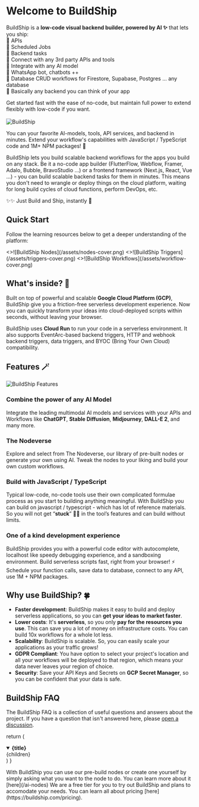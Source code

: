 
# Welcome to BuildShip

BuildShip is a **low-code visual backend builder, powered by AI ✨** that lets you ship:  
🚀 APIs  
🚀 Scheduled Jobs  
🚀 Backend tasks  
🚀 Connect with any 3rd party APIs and tools  
🚀 Integrate with any AI model  
🚀 WhatsApp bot, chatbots ++  
🚀 Database CRUD workflows for Firestore, Supabase, Postgres ... any database  
🚀 Basically any backend you can think of your app

Get started fast with the ease of no-code, but maintain full power to extend flexibly with low-code if you want.  
<br/>
<Image
  src={buildshipOG}
  alt="BuildShip"
  width={1200}
  priority={true}
/>

You can your favorite AI-models, tools, API services, and backend in minutes. Extend your workflow's capabilities with JavaScript / TypeScript code and 1M+ NPM packages! 🤯

BuildShip lets you build scalable backend workflows for the apps you build on any stack. Be it a no-code app builder (FlutterFlow, Webflow, Framer, Adalo, Bubble, BravoStudio ...) or 
a frontend framework (Next.js, React, Vue ...) - you can build scalable backend tasks for them in minutes. This means you don't need to wrangle or deploy things on the cloud platform, waiting for long build cycles of cloud functions, perform DevOps, etc.   

✨✨ Just Build and Ship, instantly 🚀

## Quick Start


Follow the learning resources below to get a deeper understanding of the platform:

<Cards num={3}>
  <Card image arrow title="Nodes" href="/basics/node">
    <>![BuildShip Nodes](/assets/nodes-cover.png)</>
  </Card>
  <Card image arrow title="Triggers" href="/basics/trigger">
    <>![BuildShip Triggers](/assets/triggers-cover.png)</>
  </Card>
  <Card image arrow title="Building a Workflow" href="/basics/workflow">
    <>![BuildShip Workflows](/assets/workflow-cover.png)</>
  </Card>
</Cards>


## What's inside? 👀

Built on top of powerful and scalable **Google Cloud Platform (GCP)**, BuildShip give you a friction-free serverless development experience. Now you can quickly transform your ideas into cloud-deployed scripts within seconds, without leaving your browser.

BuildShip uses **Cloud Run** to run your code in a serverless environment. It also supports EventArc-based backend triggers, HTTP and webhook backend triggers, data triggers, and BYOC (Bring Your Own Cloud) compatibility.

## Features 🪄

<Image
  src={features}
  alt="BuildShip Features"
  width={1200}
/>

### Combine the power of any AI Model
Integrate the leading multimodal AI models and services with your APIs and Workflows like **ChatGPT**, **Stable Diffusion**, **Midjourney**, **DALL-E 2**, and many more.

### The Nodeverse
Explore and select from The Nodeverse, our library of pre-built nodes or generate your own using AI. Tweak the nodes to your liking and build your own custom workflows.

### Build with JavaScript / TypeScript 
Typical low-code, no-code tools use their own complicated formulae process as you start to building anything meaningful. With BuildShip you can build on javascript / typescript - which has lot of reference materials. So you will not get “**stuck**” 😶‍🌫️ in the tool’s features and can build without limits.

### One of a kind development experience
BuildShip provides you with a powerful code editor with autocomplete, localhost like speedy debugging experience, and a sandboxing environment. Build serverless scripts fast, right from your browser! ⚡️ Schedule your function calls, save data to database, connect to any API, use 1M + NPM packages.


## Why use BuildShip? 🍀

- **Faster development**: BuildShip makes it easy to build and deploy serverless applications, so you can **get your ideas to market faster**.
- **Lower costs**: It's **serverless**, so you only **pay for the resources you use**. This can save you a lot of money on infrastructure costs. You can build 10x workflows for a whole lot less.
- **Scalability**: BuildShip is scalable. So, you can easily scale your applications as your traffic grows!
- **GDPR Compliant**: You have option to select your project's location and all your workflows will be deployed to that region, which means your data never leaves your region of choice.
- **Security**: Save your API Keys and Secrets on **GCP Secret Manager**, so you can be confident that your data is safe.

## BuildShip FAQ

The BuildShip FAQ is a collection of useful questions and answers about the
project. If you have a question that isn't answered here, please
[open a discussion](https:/buildship.com/discord).

  return (
    <details
      open
      className="last-of-type:mb-0 rounded-lg bg-neutral-50 dark:bg-neutral-800 p-2 mt-4"
    >
      <summary>
        <strong className="text-lg">{title}</strong>
      </summary>
      <div className="nx-p-2">{children}</div>
    </details>
  )
}

<FAQBox title="What is a AI generated node?">
  With BuildShip you can use our pre-build nodes or create one yourself by simply asking what you want to the node to do. You can learn more about it [here](/ai-nodes)

</FAQBox>

<FAQBox title="What is the pricing plan?">
  We are a free tier for you to try out BuildShip and plans to accomodate your needs. 
  You can learn all about pricing [here](https://buildship.com/pricing).
  
</FAQBox>

